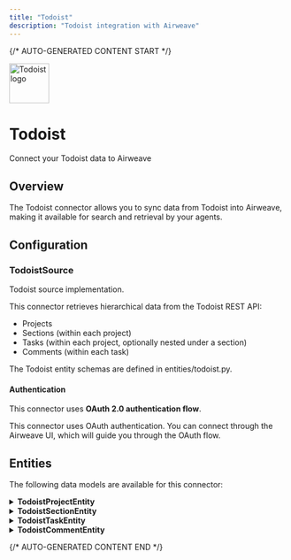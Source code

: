 ```yaml
---
title: "Todoist"
description: "Todoist integration with Airweave"
---
```


{/* AUTO-GENERATED CONTENT START */}



<div className="connector-header">
  <img src="icon.svg" alt="Todoist logo" width="72" height="72" className="connector-icon" />
  <div className="connector-info">
    <h1>Todoist</h1>
    <p>Connect your Todoist data to Airweave</p>
  </div>
</div>

## Overview

The Todoist connector allows you to sync data from Todoist into Airweave, making it available for search and retrieval by your agents.

## Configuration


### TodoistSource

Todoist source implementation.

This connector retrieves hierarchical data from the Todoist REST API:
- Projects
- Sections (within each project)
- Tasks (within each project, optionally nested under a section)
- Comments (within each task)

The Todoist entity schemas are defined in entities/todoist.py.

#### Authentication

This connector uses **OAuth 2.0 authentication flow**.

This connector uses OAuth authentication. You can connect through the Airweave UI, which will guide you through the OAuth flow.


## Entities

The following data models are available for this connector:


<details>
<summary><strong>TodoistProjectEntity</strong></summary>

Schema for Todoist project entities.

| Field | Type | Description |
|-------|------|-------------|
| name | str | The name of the project |
| color | Optional[str] | Color of the project (e.g., 'grey', 'blue') |
| comment_count | int | Number of comments in the project |
| order | int | Project order in the project list |
| is_shared | bool | Whether the project is shared with others |
| is_favorite | bool | Whether the project is marked as a favorite |
| is_inbox_project | bool | Whether this is the Inbox project |
| is_team_inbox | bool | Whether this is the team Inbox project |
| view_style | Optional[str] | Project view style ('list' or 'board') |
| url | Optional[str] | URL to access the project |
| parent_id | Optional[str] | ID of the parent project if nested |

</details>

<details>
<summary><strong>TodoistSectionEntity</strong></summary>

Schema for Todoist section entities.

| Field | Type | Description |
|-------|------|-------------|
| name | str | The name of the section |
| project_id | str | ID of the project this section belongs to |
| order | int | Section order in the project |

</details>

<details>
<summary><strong>TodoistTaskEntity</strong></summary>

Schema for Todoist task entities.

| Field | Type | Description |
|-------|------|-------------|
| content | str | The task content/title |
| description | Optional[str] | Optional detailed description of the task |
| comment_count | int | Number of comments on the task |
| is_completed | bool | Whether the task is completed |
| labels | List[str] | List of label names attached to the task |
| order | int | Task order in the project or section |
| priority | int | Task priority (1-4, 4 is highest) |
| project_id | Optional[str] | ID of the project this task belongs to |
| section_id | Optional[str] | ID of the section this task belongs to |
| parent_id | Optional[str] | ID of the parent task if subtask |
| creator_id | Optional[str] | ID of the user who created the task |
| created_at | Optional[datetime] | When the task was created |
| due_date | Optional[str] | Due date in YYYY-MM-DD format |
| due_datetime | Optional[datetime] | Due date and time |
| due_string | Optional[str] | Original due date string (e.g., 'tomorrow') |
| due_is_recurring | bool | Whether the task is recurring |
| due_timezone | Optional[str] | Timezone for the due date |
| url | Optional[str] | URL to access the task |

</details>

<details>
<summary><strong>TodoistCommentEntity</strong></summary>

Schema for Todoist comment entities.

| Field | Type | Description |
|-------|------|-------------|
| task_id | str | ID of the task this comment belongs to |
| content | Optional[str] | The comment content |
| posted_at | datetime | When the comment was posted |

</details>




{/* AUTO-GENERATED CONTENT END */}
